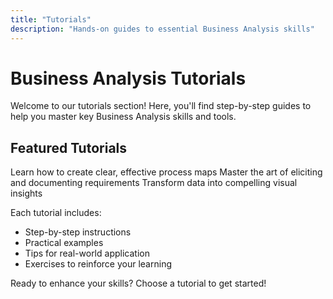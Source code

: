 ```yaml
---
title: "Tutorials"
description: "Hands-on guides to essential Business Analysis skills"
---
```


# Business Analysis Tutorials

Welcome to our tutorials section! Here, you'll find step-by-step guides to help you master key Business Analysis skills and tools.

## Featured Tutorials

<CardGroup>
  <Card
    title="Process Mapping with Lucidchart"
    icon="map"
    href="/tutorials/process-mapping"
  >
    Learn how to create clear, effective process maps
  </Card>
  <Card
    title="Requirements Gathering Techniques"
    icon="clipboard-list"
    href="/tutorials/requirements-gathering"
  >
    Master the art of eliciting and documenting requirements
  </Card>
  <Card
    title="Data Visualization with Tableau"
    icon="chart-line"
    href="/tutorials/data-visualization"
  >
    Transform data into compelling visual insights
  </Card>
</CardGroup>

Each tutorial includes:

- Step-by-step instructions
- Practical examples
- Tips for real-world application
- Exercises to reinforce your learning

Ready to enhance your skills? Choose a tutorial to get started!
